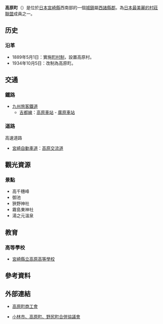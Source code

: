 {{日本町村
| 自治體名=高原
| 町村=町
| 圖像=[[File:Miyazaki_Miike.jpg|240px]]
| 圖像說明=[[御池|御池]]與[[高千穗峰|高千穗峰]]
| 町村章=[[File:Emblem_of_Takaharu.gif|100px]]
| 日文原名=高原町
| 平假名=たかはるちょう
| 羅馬字拼音=Takaharu-chō
| 都道府縣=宮崎縣
| 支廳=
| 郡=西諸縣郡
| 編號=45361-7
| 面積=85.38
| 邊界未定=有
| 人口=10,260
| 統計時間=2008年10月1日
| 自治體=[[都城市|都城市]]、[[小林市|小林市]]、[[霧島市|霧島市]]
| 樹=[[橘柑|橘柑]]
| 花=[[霧島杜鵑|霧島杜鵑]]
| 鳥=[[佛法僧|佛法僧]]
| 其他象徵物=
| 其他象徵=
| 首長=[[日高光浩|日高光浩]]
| 卸任日期=2009年10月14日
| 郵遞區號=889-4492
| 所在地=西諸縣郡高原町大字西麓899番地
| 電話號碼=984-42-3111
| 外部連結=http://www.town.takaharu.miyazaki.jp/
| 經度=
| 緯度=
| 地圖=[[File:Takaharu_in_Miyazaki_Prefecture.png|250px]]
| 註記=人口：[http://www.town.takaharu.miyazaki.jp/web/gaiyou/toukei.htm 高原町官方網頁]
}}
'''高原町'''（{{jpn|j=高原町|hg=たかはるちょう|rm=Takaharu chō|f=y}}）是位於[[日本|日本]][[宮崎縣|宮崎縣]]西南部的一個[[城鎮|城鎮]]屬[[西諸縣郡|西諸縣郡]]。為[[日本最美麗的村莊聯盟|日本最美麗的村莊聯盟]]成員之一。

==历史==
===沿革===
* 1889年5月1日：實施[[町村制|町村制]]，設置高原村。
* 1934年10月5日：改制為高原町。

==交通==
===鐵路===
* [[九州旅客鐵道|九州旅客鐵道]]
** [[吉都線|吉都線]]：[[高原車站_(日本)|高原車站]] - [[廣原車站|廣原車站]]

===道路===
; 高速道路
* [[宮崎自動車道|宮崎自動車道]]：[[高原交流道|高原交流道]]

==觀光資源==
===景點===
* 高千穗峰
* 御池
* 狹野神社
* 霧島東神社
* 湯之元溫泉

==教育==
===高等學校===
* [[宮崎縣立高原高等學校|宮崎縣立高原高等學校]]

== 參考資料 ==
{{reflist}}

==外部連結==
{{commonscat|Takaharu, Miyazaki}}
* {{Ja icon}} [http://www.miya-shoko.or.jp/takaharu/contents.html 高原町商工會] {{Wayback|url=http://www.miya-shoko.or.jp/takaharu/contents.html |date=20081015183934 }}
* {{Ja icon}} [http://toweb.city.kobayashi.lg.jp/ktn-gappei/ 小林市、高原町、野尻町合併協議會] {{Wayback|url=http://toweb.city.kobayashi.lg.jp/ktn-gappei/ |date=20160331222514 }}

{{宮崎縣}}
{{Authority control}}